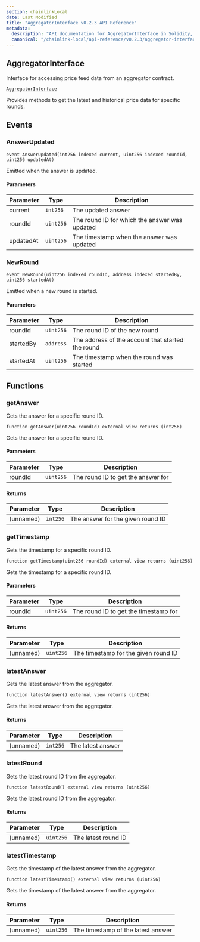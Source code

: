 ```yaml
---
section: chainlinkLocal
date: Last Modified
title: "AggregatorInterface v0.2.3 API Reference"
metadata:
  description: "API documentation for AggregatorInterface in Solidity, version v0.2.3."
  canonical: "/chainlink-local/api-reference/v0.2.3/aggregator-interface"
---
```



## AggregatorInterface

Interface for accessing price feed data from an aggregator contract.

[`AggregatorInterface`](https://github.com/smartcontractkit/chainlink-local/blob/7d8b2f888e1f10c8841ccd9e0f4af0f5baf11dab/src/data-feeds/interfaces/AggregatorInterface.sol)

<Aside>Provides methods to get the latest and historical price data for specific rounds.</Aside>

## Events

### AnswerUpdated

```solidity
event AnswerUpdated(int256 indexed current, uint256 indexed roundId, uint256 updatedAt)
```

<Aside>Emitted when the answer is updated.</Aside>

#### Parameters

| Parameter | Type      | Description                                   |
| --------- | --------- | --------------------------------------------- |
| current   | `int256`  | The updated answer                            |
| roundId   | `uint256` | The round ID for which the answer was updated |
| updatedAt | `uint256` | The timestamp when the answer was updated     |

### NewRound

```solidity
event NewRound(uint256 indexed roundId, address indexed startedBy, uint256 startedAt)
```

<Aside>Emitted when a new round is started.</Aside>

#### Parameters

| Parameter | Type      | Description                                       |
| --------- | --------- | ------------------------------------------------- |
| roundId   | `uint256` | The round ID of the new round                     |
| startedBy | `address` | The address of the account that started the round |
| startedAt | `uint256` | The timestamp when the round was started          |

## Functions

### getAnswer

Gets the answer for a specific round ID.

```solidity
function getAnswer(uint256 roundId) external view returns (int256)
```

<Aside>Gets the answer for a specific round ID.</Aside>

#### Parameters

| Parameter | Type      | Description                        |
| --------- | --------- | ---------------------------------- |
| roundId   | `uint256` | The round ID to get the answer for |

#### Returns

| Parameter | Type     | Description                       |
| --------- | -------- | --------------------------------- |
| (unnamed) | `int256` | The answer for the given round ID |

### getTimestamp

Gets the timestamp for a specific round ID.

```solidity
function getTimestamp(uint256 roundId) external view returns (uint256)
```

<Aside>Gets the timestamp for a specific round ID.</Aside>

#### Parameters

| Parameter | Type      | Description                           |
| --------- | --------- | ------------------------------------- |
| roundId   | `uint256` | The round ID to get the timestamp for |

#### Returns

| Parameter | Type      | Description                          |
| --------- | --------- | ------------------------------------ |
| (unnamed) | `uint256` | The timestamp for the given round ID |

### latestAnswer

Gets the latest answer from the aggregator.

```solidity
function latestAnswer() external view returns (int256)
```

<Aside>Gets the latest answer from the aggregator.</Aside>

#### Returns

| Parameter | Type     | Description       |
| --------- | -------- | ----------------- |
| (unnamed) | `int256` | The latest answer |

### latestRound

Gets the latest round ID from the aggregator.

```solidity
function latestRound() external view returns (uint256)
```

<Aside>Gets the latest round ID from the aggregator.</Aside>

#### Returns

| Parameter | Type      | Description         |
| --------- | --------- | ------------------- |
| (unnamed) | `uint256` | The latest round ID |

### latestTimestamp

Gets the timestamp of the latest answer from the aggregator.

```solidity
function latestTimestamp() external view returns (uint256)
```

<Aside>Gets the timestamp of the latest answer from the aggregator.</Aside>

#### Returns

| Parameter | Type      | Description                        |
| --------- | --------- | ---------------------------------- |
| (unnamed) | `uint256` | The timestamp of the latest answer |
